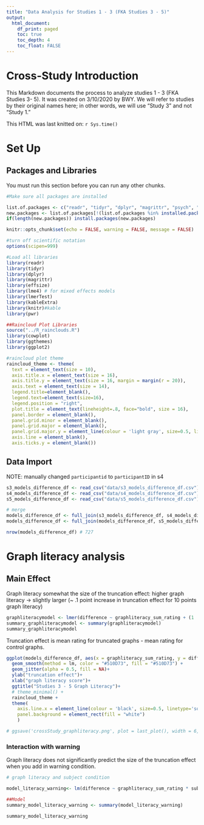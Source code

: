 ```yaml
---
title: "Data Analysis for Studies 1 - 3 (FKA Studies 3 - 5)"
output: 
  html_document:
    df_print: paged
    toc: true
    toc_depth: 4
    toc_float: FALSE
---
```



# Cross-Study Introduction

This Markdown documents the process to analyze studies 1 - 3 (FKA Studies 3- 5). It was created on 3/10/2020 by BWY. We will refer to studies by their original names here; in other words, we will use "Study 3" and not "Study 1."

This HTML was last knitted on: `r Sys.time()`

# Set Up

## Packages and Libraries

You must run this section before you can run any other chunks.

```r
#Make sure all packages are installed

list.of.packages <- c("readr", "tidyr", "dplyr", "magrittr", "psych", "stringr", "effsize", "shiny", "readr", "lme4", "lmerTest", "kableExtra", "knitr", "ggplot2", "ggthemes", "cowplot", "pwr", "psych")
new.packages <- list.of.packages[!(list.of.packages %in% installed.packages()[,"Package"])]
if(length(new.packages)) install.packages(new.packages)
```


```r
knitr::opts_chunk$set(echo = FALSE, warning = FALSE, message = FALSE)

#turn off scientific notation
options(scipen=999)
```


```r
#Load all libraries
library(readr)
library(tidyr)
library(dplyr)
library(magrittr)
library(effsize)
library(lme4) # for mixed effects models
library(lmerTest)
library(kableExtra)
library(knitr)#kable
library(pwr)

##Raincloud Plot Libraries
source("../R_rainclouds.R")
library(cowplot)
library(ggthemes)
library(ggplot2)

```


```r
#raincloud plot theme
raincloud_theme <- theme(
  text = element_text(size = 10),
  axis.title.x = element_text(size = 16),
  axis.title.y = element_text(size = 16, margin = margin(r = 20)),
  axis.text = element_text(size = 14),
  legend.title=element_blank(),
  legend.text=element_text(size=16),
  legend.position = "right",
  plot.title = element_text(lineheight=.8, face="bold", size = 16),
  panel.border = element_blank(),
  panel.grid.minor = element_blank(),
  panel.grid.major = element_blank(),
  panel.grid.major.y = element_line(colour = 'light gray', size=0.5, linetype='solid'),
  axis.line = element_blank(), 
  axis.ticks.y = element_blank())
```

## Data Import

NOTE: manually changed `participantid` to `participantID` in s4

```r

s3_models_difference_df <- read_csv("data/s3_models_difference_df.csv")
s4_models_difference_df <- read_csv("data/s4_models_difference_df.csv")
s5_models_difference_df <- read_csv("data/s5_models_difference_df.csv")

```

```r

# merge
models_difference_df <- full_join(s3_models_difference_df, s4_models_difference_df)
models_difference_df <- full_join(models_difference_df, s5_models_difference_df)

nrow(models_difference_df) # 727


```

# Graph literacy analysis

## Main Effect

Graph literacy somewhat the size of the truncation effect: higher graph literacy -> slightly larger (~ .1 point increase in truncation effect for 10 points graph literacy)

```r

graphliteracymodel <- lmer(difference ~ graphliteracy_sum_rating + (1 | participantID), models_difference_df)
summary_graphliteracymodel <- summary(graphliteracymodel)
summary_graphliteracymodel

```


Truncation effect is mean rating for truncated graphs - mean rating for control graphs. 

```r

ggplot(models_difference_df, aes(x = graphliteracy_sum_rating, y = difference))+
  geom_smooth(method = lm, color = "#510D73", fill = "#510D73") +
  geom_jitter(alpha = 0.5, fill = NA)+
  ylab("truncation effect")+
  xlab("graph literacy score")+
  ggtitle("Studies 3 - 5 Graph Literacy")+
  # theme_minimal() +
  raincloud_theme +
  theme(
    axis.line.x = element_line(colour = 'black', size=0.5, linetype='solid'),
    panel.background = element_rect(fill = "white")
    )

# ggsave('crossStudy_graphliteracy.png', plot = last_plot(), width = 6, height = 4)

```

### Interaction with warning

Graph literacy does not significantly predict the size of the truncation effect when you add in warning condition. 

```r
# graph literacy and subject condition 

model_literacy_warning<- lm(difference ~ graphliteracy_sum_rating * subject_condition, models_difference_df)

##Model
summary_model_literacy_warning <- summary(model_literacy_warning)

summary_model_literacy_warning
```


